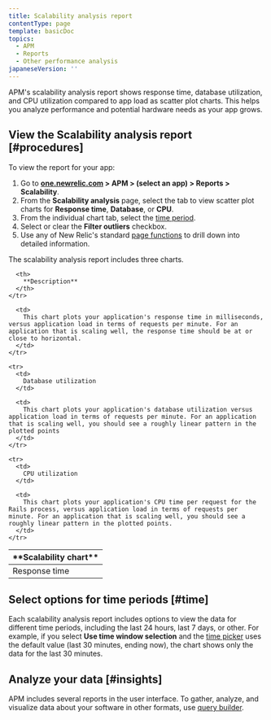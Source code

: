 ```yaml
---
title: Scalability analysis report
contentType: page
template: basicDoc
topics:
  - APM
  - Reports
  - Other performance analysis
japaneseVersion: ''
---
```


APM's scalability analysis report shows response time, database utilization, and CPU utilization compared to app load as scatter plot charts. This helps you analyze performance and potential hardware needs as your app grows.

## View the Scalability analysis report [#procedures]

To view the report for your app:

1. Go to **[one.newrelic.com](https://one.newrelic.com) > APM > (select an app) > Reports > Scalability**.
2. From the **Scalability analysis** page, select the tab to view scatter plot charts for **Response time**, **Database**, or **CPU**.
3. From the individual chart tab, select the [time period](#time).
4. Select or clear the **Filter outliers** checkbox.
5. Use any of New Relic's standard [page functions](/docs/accounts-partnerships/education/getting-started-new-relic/standard-dashboard-features) to drill down into detailed information.

The scalability analysis report includes three charts.

<Table>
  <thead>
    <tr>
      <th width={200}>
        **Scalability chart**
      </th>

      <th>
        **Description**
      </th>
    </tr>
  </thead>

  <tbody>
    <tr>
      <td>
        Response time
      </td>

      <td>
        This chart plots your application's response time in milliseconds, versus application load in terms of requests per minute. For an application that is scaling well, the response time should be at or close to horizontal.
      </td>
    </tr>

    <tr>
      <td>
        Database utilization
      </td>

      <td>
        This chart plots your application's database utilization versus application load in terms of requests per minute. For an application that is scaling well, you should see a roughly linear pattern in the plotted points
      </td>
    </tr>

    <tr>
      <td>
        CPU utilization
      </td>

      <td>
        This chart plots your application's CPU time per request for the Rails process, versus application load in terms of requests per minute. For an application that is scaling well, you should see a roughly linear pattern in the plotted points.
      </td>
    </tr>
  </tbody>
</Table>

## Select options for time periods [#time]

Each scalability analysis report includes options to view the data for different time periods, including the last 24 hours, last 7 days, or other. For example, if you select **Use time window selection** and the [time picker](/docs/site/timepicker-setting-time-periods-to-view-data) uses the default value (last 30 minutes, ending now), the chart shows only the data for the last 30 minutes.

## Analyze your data [#insights]

APM includes several reports in the user interface. To gather, analyze, and visualize data about your software in other formats, use [query builder](/docs/query-your-data/explore-query-data/query-builder/introduction-query-builder).
